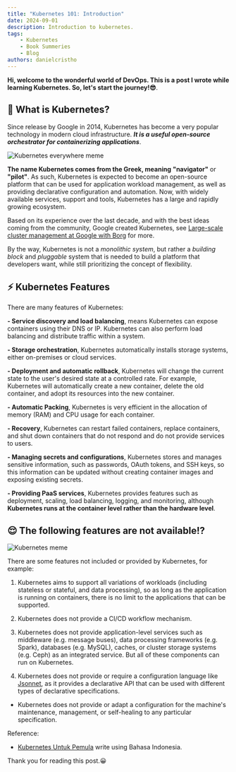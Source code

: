 ```yaml
---
title: "Kubernetes 101: Introduction"
date: 2024-09-01
description: Introduction to kubernetes.
tags:
    - Kubernetes
    - Book Summeries
    - Blog
authors: danielcristho
---
```


**Hi, welcome to the wonderful world of DevOps. This is a post I wrote while learning Kubernetes. So, let's start the journey!😎**.

## 📄 What is Kubernetes?
Since release by Google in 2014, Kubernetes has become a very popular technology in modern cloud infrastructure. _**It is a useful open-source orchestrator for containerizing applications**_.

![Kubernetes everywhere meme](https://dev-to-uploads.s3.amazonaws.com/uploads/articles/19x9zvjzljfay9ixkq61.jpg)

**The name Kubernetes comes from the Greek, meaning** **"navigator"** or **"pilot"**. As such, Kubernetes is expected to become an open-source platform that can be used for application workload management, as well as providing declarative configuration and automation. Now, with widely available services, support and tools, Kubernetes has a large and rapidly growing ecosystem.

Based on its experience over the last decade, and with the best ideas coming from the community, Google created Kubernetes, see [Large-scale cluster management at Google with Borg](https://research.google/pubs/large-scale-cluster-management-at-google-with-borg/) for more.

By the way, Kubernetes is not a _monolithic system_, but rather a _building block_ and _pluggable_ system that is needed to build a platform that developers want, while still prioritizing the concept of flexibility.

## ⚡ Kubernetes Features
There are many features of Kubernetes:

**- Service discovery and load balancing**, means Kubernetes can expose containers using their DNS or IP. Kubernetes can also perform load balancing and distribute traffic within a system.

**- Storage orchestration**, Kubernetes automatically installs storage systems, either on-premises or cloud services.

**- Deployment and automatic rollback**, Kubernetes will change the current state to the user's desired state at a controlled rate. For example, Kubernetes will automatically create a new container, delete the old container, and adopt its resources into the new container.

**- Automatic Packing**, Kubernetes is very efficient in the allocation of memory (RAM) and CPU usage for each container.

**- Recovery**, Kubernetes can restart failed containers, replace containers, and shut down containers that do not respond and do not provide services to users.

**- Managing secrets and configurations**, Kubernetes stores and manages sensitive information, such as passwords, OAuth tokens, and SSH keys, so this information can be updated without creating container images and exposing existing secrets.

**- Providing PaaS services**, Kubernetes provides features such as deployment, scaling, load balancing, logging, and monitoring, although **Kubernetes runs at the container level rather than the hardware level**.

## 😌 The following features are not available!?

![Kubernetes meme](https://dev-to-uploads.s3.amazonaws.com/uploads/articles/vm9rhbq4krk9tzif39ft.jpg)

There are some features not included or provided by Kubernetes, for example:

1. Kubernetes aims to support all variations of workloads (including stateless or stateful, and data processing), so as long as the application is running on containers, there is no limit to the applications that can be supported.

2. Kubernetes does not provide a CI/CD workflow mechanism.

3. Kubernetes does not provide application-level services such as middleware (e.g. message buses), data processing frameworks (e.g. Spark), databases (e.g. MySQL), caches, or cluster storage systems (e.g. Ceph) as an integrated service. But all of these components can run on Kubernetes.

4. Kubernetes does not provide or require a configuration language like [Jsonnet](https://jsonnet.org), as it provides a declarative API that can be used with different types of declarative specifications.

- Kubernetes does not provide or adapt a configuration for the machine's maintenance, management, or self-healing to any particular specification.

Reference:
- [Kubernetes Untuk Pemula](https://github.com/ngoprek-kubernetes/buku-kubernetes-pemula) write using Bahasa Indonesia.

Thank you for reading this post.😀